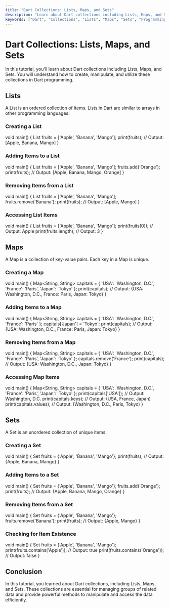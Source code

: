 ```yaml
---
title: "Dart Collections: Lists, Maps, and Sets"
description: "Learn about Dart collections including Lists, Maps, and Sets with examples. Understand how to create, manipulate, and utilize these collections in Dart programming."
keywords: ["Dart", "Collections", "Lists", "Maps", "Sets", "Programming"]
---
```



<TutorialLayout>

# Dart Collections: Lists, Maps, and Sets

In this tutorial, you'll learn about Dart collections including Lists, Maps, and Sets. You will understand how to create, manipulate, and utilize these collections in Dart programming.

## Lists

A List is an ordered collection of items. Lists in Dart are similar to arrays in other programming languages.

### Creating a List


void main() {
  List<String> fruits = ['Apple', 'Banana', 'Mango'];
  print(fruits); // Output: [Apple, Banana, Mango]
}


### Adding Items to a List


void main() {
  List<String> fruits = ['Apple', 'Banana', 'Mango'];
  fruits.add('Orange');
  print(fruits); // Output: [Apple, Banana, Mango, Orange]
}


### Removing Items from a List


void main() {
  List<String> fruits = ['Apple', 'Banana', 'Mango'];
  fruits.remove('Banana');
  print(fruits); // Output: [Apple, Mango]
}


### Accessing List Items


void main() {
  List<String> fruits = ['Apple', 'Banana', 'Mango'];
  print(fruits[0]); // Output: Apple
  print(fruits.length); // Output: 3
}


## Maps

A Map is a collection of key-value pairs. Each key in a Map is unique.

### Creating a Map


void main() {
  Map<String, String> capitals = {
    'USA': 'Washington, D.C.',
    'France': 'Paris',
    'Japan': 'Tokyo'
  };
  print(capitals); // Output: {USA: Washington, D.C., France: Paris, Japan: Tokyo}
}


### Adding Items to a Map


void main() {
  Map<String, String> capitals = {
    'USA': 'Washington, D.C.',
    'France': 'Paris'
  };
  capitals['Japan'] = 'Tokyo';
  print(capitals); // Output: {USA: Washington, D.C., France: Paris, Japan: Tokyo}
}


### Removing Items from a Map


void main() {
  Map<String, String> capitals = {
    'USA': 'Washington, D.C.',
    'France': 'Paris',
    'Japan': 'Tokyo'
  };
  capitals.remove('France');
  print(capitals); // Output: {USA: Washington, D.C., Japan: Tokyo}
}


### Accessing Map Items


void main() {
  Map<String, String> capitals = {
    'USA': 'Washington, D.C.',
    'France': 'Paris',
    'Japan': 'Tokyo'
  };
  print(capitals['USA']); // Output: Washington, D.C.
  print(capitals.keys); // Output: (USA, France, Japan)
  print(capitals.values); // Output: (Washington, D.C., Paris, Tokyo)
}


## Sets

A Set is an unordered collection of unique items.

### Creating a Set


void main() {
  Set<String> fruits = {'Apple', 'Banana', 'Mango'};
  print(fruits); // Output: {Apple, Banana, Mango}
}


### Adding Items to a Set


void main() {
  Set<String> fruits = {'Apple', 'Banana', 'Mango'};
  fruits.add('Orange');
  print(fruits); // Output: {Apple, Banana, Mango, Orange}
}


### Removing Items from a Set


void main() {
  Set<String> fruits = {'Apple', 'Banana', 'Mango'};
  fruits.remove('Banana');
  print(fruits); // Output: {Apple, Mango}
}


### Checking for Item Existence


void main() {
  Set<String> fruits = {'Apple', 'Banana', 'Mango'};
  print(fruits.contains('Apple')); // Output: true
  print(fruits.contains('Orange')); // Output: false
}


## Conclusion

In this tutorial, you learned about Dart collections, including Lists, Maps, and Sets. These collections are essential for managing groups of related data and provide powerful methods to manipulate and access the data efficiently.

</TutorialLayout>
